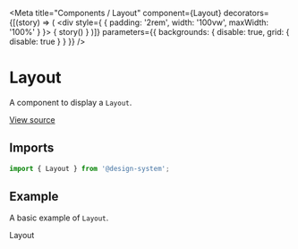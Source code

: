 
<Meta
  title="Components / Layout"
  component={Layout}
  decorators={[(story) => (
    <div style={ { padding: '2rem', width: '100vw', maxWidth: '100%' } }>
      { story() }
    </div>
  )]}
  parameters={{ backgrounds: { disable: true, grid: { disable: true } } }}
/>

# Layout

A component to display a `Layout`.

[View source](https://github.com/actarian/design-system/tree/main/src/@components/layout)

## Imports

```js
import { Layout } from '@design-system';
```

<!--
## Props

<ArgsTable of={LayoutProps} />
-->

## Example

A basic example of `Layout`.

<Canvas>
  <Story name="Layout">
    <Layout>Layout</Layout>
  </Story>
</Canvas>
